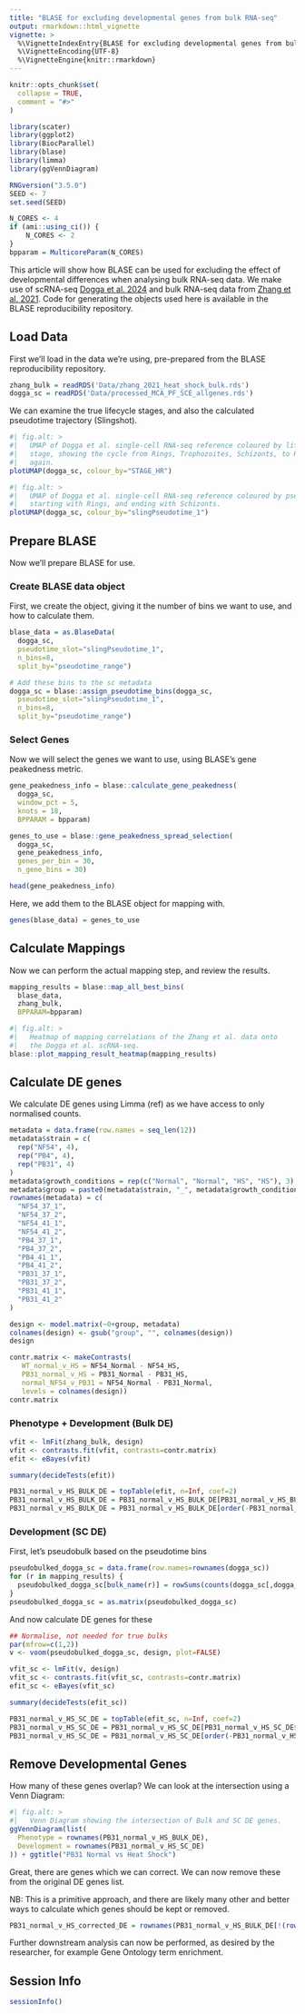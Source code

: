 ```yaml
---
title: "BLASE for excluding developmental genes from bulk RNA-seq"
output: rmarkdown::html_vignette
vignette: >
  %\VignetteIndexEntry{BLASE for excluding developmental genes from bulk RNA-seq}
  %\VignetteEncoding{UTF-8}
  %\VignetteEngine{knitr::rmarkdown}
---
```


```r
knitr::opts_chunk$set(
  collapse = TRUE,
  comment = "#>"
)
```

```r
library(scater)
library(ggplot2)
library(BiocParallel)
library(blase)
library(limma)
library(ggVennDiagram)
```

```r
RNGversion("3.5.0")
SEED <- 7
set.seed(SEED)
```

```r
N_CORES <- 4
if (ami::using_ci()) {
    N_CORES <- 2
}
bpparam = MulticoreParam(N_CORES)
```

This article will show how BLASE can be used for excluding the effect of 
developmental differences when analysing bulk RNA-seq data. 
We make use of scRNA-seq 
[Dogga et al. 2024](https://www.science.org/doi/10.1126/science.adj4088)
and bulk RNA-seq data from 
[Zhang et al. 2021](https://www.nature.com/articles/s41467-021-24814-1). 
Code for generating the objects used here is available in the BLASE 
reproducibility repository.

## Load Data

First we'll load in the data we're using, pre-prepared from the BLASE
reproducibility repository.

```r
zhang_bulk = readRDS('Data/zhang_2021_heat_shock_bulk.rds')
dogga_sc = readRDS('Data/processed_MCA_PF_SCE_allgenes.rds')
```

We can examine the true lifecycle stages, and also the calculated pseudotime
trajectory (Slingshot).

```r
#| fig.alt: >
#|   UMAP of Dogga et al. single-cell RNA-seq reference coloured by lifecycle
#|   stage, showing the cycle from Rings, Trophozoites, Schizonts, to Rings 
#|   again.
plotUMAP(dogga_sc, colour_by="STAGE_HR")

#| fig.alt: >
#|   UMAP of Dogga et al. single-cell RNA-seq reference coloured by pseudotime,
#|   starting with Rings, and ending with Schizonts.
plotUMAP(dogga_sc, colour_by="slingPseudotime_1")
```
## Prepare BLASE

Now we'll prepare BLASE for use.

### Create BLASE data object

First, we create the object, giving it the 
number of bins we want to use, and how to calculate them.

```r
blase_data = as.BlaseData(
  dogga_sc, 
  pseudotime_slot="slingPseudotime_1", 
  n_bins=8, 
  split_by="pseudotime_range")

# Add these bins to the sc metadata
dogga_sc = blase::assign_pseudotime_bins(dogga_sc, 
  pseudotime_slot="slingPseudotime_1", 
  n_bins=8, 
  split_by="pseudotime_range")
```

### Select Genes

Now we will select the genes we want to use, using BLASE's gene peakedness 
metric.

```r
gene_peakedness_info = blase::calculate_gene_peakedness(
  dogga_sc, 
  window_pct = 5, 
  knots = 18, 
  BPPARAM = bpparam)

genes_to_use = blase::gene_peakedness_spread_selection(
  dogga_sc, 
  gene_peakedness_info, 
  genes_per_bin = 30, 
  n_gene_bins = 30)

head(gene_peakedness_info)
```

Here, we add them to the BLASE object for mapping with.
```r
genes(blase_data) = genes_to_use
```

## Calculate Mappings

Now we can perform the actual mapping step, and review the results.

```r
mapping_results = blase::map_all_best_bins(
  blase_data, 
  zhang_bulk, 
  BPPARAM=bpparam)

#| fig.alt: >
#|   Heatmap of mapping correlations of the Zhang et al. data onto 
#|   the Dogga et al. scRNA-seq.
blase::plot_mapping_result_heatmap(mapping_results)
```

## Calculate DE genes

We calculate DE genes using Limma (ref) as we have access to only
normalised counts.

```r
metadata = data.frame(row.names = seq_len(12))
metadata$strain = c(
  rep("NF54", 4),
  rep("PB4", 4),
  rep("PB31", 4)
)
metadata$growth_conditions = rep(c("Normal", "Normal", "HS", "HS"), 3)
metadata$group = paste0(metadata$strain, "_", metadata$growth_conditions)
rownames(metadata) = c(
  "NF54_37_1",
  "NF54_37_2",
  "NF54_41_1",
  "NF54_41_2",
  "PB4_37_1",
  "PB4_37_2",
  "PB4_41_1",
  "PB4_41_2",
  "PB31_37_1",
  "PB31_37_2",
  "PB31_41_1",
  "PB31_41_2"
)

design <- model.matrix(~0+group, metadata)
colnames(design) <- gsub("group", "", colnames(design))
design

contr.matrix <- makeContrasts(
   WT_normal_v_HS = NF54_Normal - NF54_HS, 
   PB31_normal_v_HS = PB31_Normal - PB31_HS, 
   normal_NF54_v_PB31 = NF54_Normal - PB31_Normal, 
   levels = colnames(design))
contr.matrix
```

### Phenotype + Development (Bulk DE)
```r

vfit <- lmFit(zhang_bulk, design)
vfit <- contrasts.fit(vfit, contrasts=contr.matrix)
efit <- eBayes(vfit)

summary(decideTests(efit))

PB31_normal_v_HS_BULK_DE = topTable(efit, n=Inf, coef=2)
PB31_normal_v_HS_BULK_DE = PB31_normal_v_HS_BULK_DE[PB31_normal_v_HS_BULK_DE$adj.P.Val < 0.05 & PB31_normal_v_HS_BULK_DE$logFC > 0,]
PB31_normal_v_HS_BULK_DE = PB31_normal_v_HS_BULK_DE[order(-PB31_normal_v_HS_BULK_DE$logFC), ]
```

### Development (SC DE)
First, let's pseudobulk based on the pseudotime bins
```r
pseudobulked_dogga_sc = data.frame(row.names=rownames(dogga_sc))
for (r in mapping_results) {
  pseudobulked_dogga_sc[bulk_name(r)] = rowSums(counts(dogga_sc[,dogga_sc$pseudotime_bin == best_bin(r)]))
}
pseudobulked_dogga_sc = as.matrix(pseudobulked_dogga_sc)
```

And now calculate DE genes for these
```r
## Normalise, not needed for true bulks
par(mfrow=c(1,2))
v <- voom(pseudobulked_dogga_sc, design, plot=FALSE)

vfit_sc <- lmFit(v, design)
vfit_sc <- contrasts.fit(vfit_sc, contrasts=contr.matrix)
efit_sc <- eBayes(vfit_sc)

summary(decideTests(efit_sc))
```

```r
PB31_normal_v_HS_SC_DE = topTable(efit_sc, n=Inf, coef=2)
PB31_normal_v_HS_SC_DE = PB31_normal_v_HS_SC_DE[PB31_normal_v_HS_SC_DE$adj.P.Val < 0.05 & PB31_normal_v_HS_SC_DE$logFC > 0,]
PB31_normal_v_HS_SC_DE = PB31_normal_v_HS_SC_DE[order(-PB31_normal_v_HS_SC_DE$logFC), ]
```

## Remove Developmental Genes
How many of these genes overlap? We can look at the intersection using a 
Venn Diagram:
```r
#| fig.alt: >
#|   Venn Diagram showing the intersection of Bulk and SC DE genes.
ggVennDiagram(list(
  Phenotype = rownames(PB31_normal_v_HS_BULK_DE),
  Development = rownames(PB31_normal_v_HS_SC_DE)
)) + ggtitle("PB31 Normal vs Heat Shock")
```

Great, there are genes which we can correct. We can now remove these from the 
original DE genes list.

NB: This is a primitive approach, and there are likely many other and better
ways to calculate which genes should be kept or removed.
```r
PB31_normal_v_HS_corrected_DE = rownames(PB31_normal_v_HS_BULK_DE[!(rownames(PB31_normal_v_HS_BULK_DE) %in% rownames(PB31_normal_v_HS_SC_DE)),])
```

Further downstream analysis can now be performed, as desired by the researcher, 
for example Gene Ontology term enrichment. 

## Session Info
```r
sessionInfo()
```
